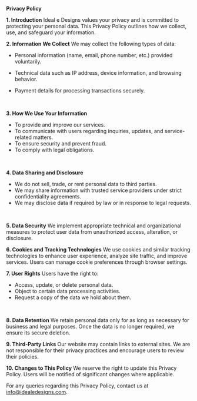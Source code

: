 **Privacy Policy**

**1. Introduction**
Ideal e Designs values your privacy and is committed to protecting your personal data. This Privacy Policy outlines how we collect, use, and safeguard your information.

**2. Information We Collect**
We may collect the following types of data:

- Personal information (name, email, phone number, etc.) provided voluntarily.
- Technical data such as IP address, device information, and browsing behavior.
- Payment details for processing transactions securely.

  <br />

**3. How We Use Your Information**

- To provide and improve our services.
- To communicate with users regarding inquiries, updates, and service-related matters.
- To ensure security and prevent fraud.
- To comply with legal obligations.

<br />

**4. Data Sharing and Disclosure**

- We do not sell, trade, or rent personal data to third parties.
- We may share information with trusted service providers under strict confidentiality agreements.
- We may disclose data if required by law or in response to legal requests.

<br />

**5. Data Security**
We implement appropriate technical and organizational measures to protect user data from unauthorized access, alteration, or disclosure.

**6. Cookies and Tracking Technologies**
We use cookies and similar tracking technologies to enhance user experience, analyze site traffic, and improve services. Users can manage cookie preferences through browser settings.

**7. User Rights**
Users have the right to:

- Access, update, or delete personal data.
- Object to certain data processing activities.
- Request a copy of the data we hold about them.

<br />

**8. Data Retention**
We retain personal data only for as long as necessary for business and legal purposes. Once the data is no longer required, we ensure its secure deletion.

**9. Third-Party Links**
Our website may contain links to external sites. We are not responsible for their privacy practices and encourage users to review their policies.

**10. Changes to This Policy**
We reserve the right to update this Privacy Policy. Users will be notified of significant changes where applicable.

For any queries regarding this Privacy Policy, contact us at [info@idealedesigns.com](mailto:info@idealedesigns.com).
